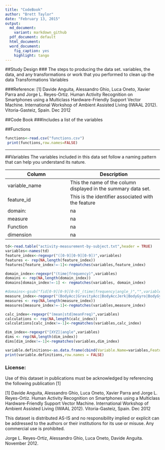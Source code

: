 ```yaml
---
title: "CodeBook"
author: "Brett Taylor"
date: "February 13, 2015"
output:
  md_document:
    variant: markdown_github
  pdf_document: default
  html_document:
  word_document:
    fig_caption: yes
    highlight: tango
---
```

##Study Design 
### The steps to producing the data set. 
 variables, the data, and any transformations or work that you performed to clean up the data 
Transformations
Variables

###Reference:
[1] Davide Anguita, Alessandro Ghio, Luca Oneto, Xavier Parra and Jorge L. Reyes-Ortiz. Human Activity Recognition on Smartphones using a Multiclass Hardware-Friendly Support Vector Machine. International Workshop of Ambient Assisted Living (IWAAL 2012). Vitoria-Gasteiz, Spain. Dec 2012

##Code Book
###Includes a list of the variables 



##Functions

```r
functions<-read.csv("functions.csv")
 print(functions,row.names=FALSE)

```
******
##Variables
The variables included in this data set follow a naming pattern that can help you understand its nature.  

Column       |  Description
------------- | -------------------
variable_name | This the name of the column displayed in the summary data set.
feature_id    | This is the identifier associated with the feature
domain:       | na 
measure       | na 
Function      | na
dimension     | na

```r
td<-read.table("activity-measurement-by-subject.txt",header = TRUE)
variables<-names(td)
feature_index<-regexpr("([0-9][0-9][0-9])",variables)
features <- rep(NA,length(feature_index))       
features[feature_index!=-1]<-regmatches(variables,feature_index)

domain_index<-regexpr("(time|frequency)",variables)
domains <- rep(NA,length(domain_index))
domains[domain_index!=-1] <- regmatches(variables, domain_index)

#domains<-gsub("fid[0-9][0-9][0-9]_(time|frequency|angle_)","",variables)
measure_index<-regexpr("(BodyAcc|GravityAcc|BodyAccJerk|BodyGyro|BodyGyroJerk|BodyAccMag|GravityAccMag|BodyAccJerkMag|BodyGyroMag|BodyGyroJerkMag)",variables)
measures <- rep(NA,length(measure_index))       
measures[measure_index!=-1]<-regmatches(variables,measure_index)

calc_index<-regexpr("(mean|std|meanFreq)",variables)
calculations <- rep(NA,length(calc_index))       
calculations[calc_index!=-1]<-regmatches(variables,calc_index)

dim_index<-regexpr("[XYZ]|angle",variables)
dims <- rep(NA,length(dim_index))       
dims[dim_index!=-1]<-regmatches(variables,dim_index)

variable.definitions<-as.data.frame(cbind(Variable.Name=variables,Feature.Id=features,Domain=domains,Measure=measures,Function=calculations,Dimension=dims))
print(variable.definitions,row.names = FALSE)


```


### License:

Use of this dataset in publications must be acknowledged by referencing the following publication [1] 

[1] Davide Anguita, Alessandro Ghio, Luca Oneto, Xavier Parra and Jorge L. Reyes-Ortiz. Human Activity Recognition on Smartphones using a Multiclass Hardware-Friendly Support Vector Machine. International Workshop of Ambient Assisted Living (IWAAL 2012). Vitoria-Gasteiz, Spain. Dec 2012

This dataset is distributed AS-IS and no responsibility implied or explicit can be addressed to the authors or their institutions for its use or misuse. Any commercial use is prohibited.

Jorge L. Reyes-Ortiz, Alessandro Ghio, Luca Oneto, Davide Anguita. November 2012.


